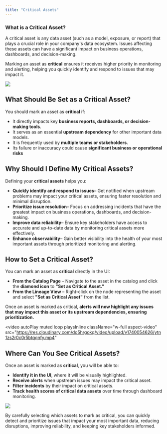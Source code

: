 ```yaml
---
title: "Critical Assets"
---
```


### **What is a Critical Asset?**

A critical asset is any data asset (such as a model, exposure, or report) that plays a crucial role in your company's data ecosystem. Issues affecting these assets can have a significant impact on business operations, dashboards, and decision-making.

Marking an asset as **critical** ensures it receives higher priority in monitoring and alerting, helping you quickly identify and respond to issues that may impact it.

<img src="https://res.cloudinary.com/do5hrgokq/image/upload/v1740054762/u2rcaavqxmaa2ctg09wz.png" />


## What Should Be Set as a Critical Asset?

You should mark an asset as **critical** if:

- It directly impacts key **business reports, dashboards, or decision-making tools**.
- It serves as an essential **upstream dependency** for other important data models.
- It is frequently used by **multiple teams or stakeholders**.
- Its failure or inaccuracy could cause **significant business or operational risks**

## Why Should I Define My Critical Assets?

Defining your **critical assets** helps you:

- **Quickly identify and respond to issues**– Get notified when upstream problems may impact your critical assets, ensuring faster resolution and minimal disruption.
- **Prioritize issue resolution**– Focus on addressing incidents that have the greatest impact on business operations, dashboards, and decision-making.
- **Improve data reliability**– Ensure key stakeholders have access to accurate and up-to-date data by monitoring critical assets more effectively.
- **Enhance observability**– Gain better visibility into the health of your most important assets through prioritized monitoring and alerting.

## How to Set a Critical Asset?

You can mark an asset as **critical** directly in the UI:

- **From the Catalog Page** – Navigate to the asset in the catalog and click the **diamond icon** to **"Set as Critical Asset."**
- **From the Lineage View** – Right-click on the node representing the asset and select **"Set as Critical Asset"** from the list.

Once an asset is marked as critical, **alerts will now highlight any issues that may impact this asset or its upstream dependencies, ensuring prioritization.**

<video
  autoPlay
  muted
  loop
  playsInline
  className="w-full aspect-video"
  src="https://res.cloudinary.com/do5hrgokq/video/upload/v1740054626/ytn1zs2r0c0r5btqqnfy.mp4"
></video>

## Where Can You See Critical Assets?

Once an asset is marked as **critical**, you will be able to:

- **Identify it in the UI**, where it will be visually highlighted.
- **Receive alerts** when upstream issues may impact the critical asset.
- **Filter incidents** by their impact on critical assets.
- **Track health scores of critical data assets** over time through dashboard monitoring.

<img src="https://res.cloudinary.com/do5hrgokq/image/upload/v1744804630/critical-asset-filter.gif" />

By carefully selecting which assets to mark as critical, you can quickly detect and prioritize issues that impact your most important data, reducing disruptions, improving reliability, and keeping key stakeholders informed.
